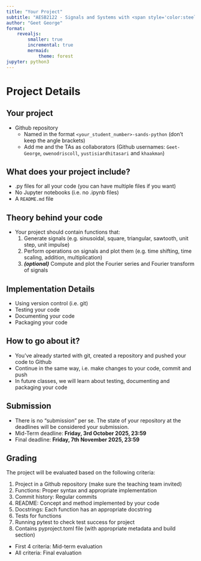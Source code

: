 ```yaml
---
title: "Your Project"
subtitle: "AESB2122 - Signals and Systems with <span style='color:steelblue'>***Python***</span>"
author: "Geet George"
format:
    revealjs:
        smaller: true
        incremental: true
        mermaid:
            theme: forest
jupyter: python3
---
```


# Project Details

## Your project

- Github repository
    - Named in the format `<your_student_number>-sands-python` (don't keep the angle brackets)
    - Add me and the TAs as collaborators (Github usernames: `Geet-George`, `owenodriscoll`, `yustisiardhitasari` and `khaakman`)


## What does your project include?

- .py files for all your code (you can have multiple files if you want)
- No Jupyter notebooks (i.e. no .ipynb files)
- A `README.md` file

## Theory behind your code

- Your project should contain functions that:
    1. Generate signals (e.g. sinusoidal, square, triangular, sawtooth, unit step, unit impulse)
    2. Perform operations on signals and plot them (e.g. time shifting, time scaling, addition, multiplication)
    3. ***(optional)*** Compute and plot the Fourier series and Fourier transform of signals

## Implementation Details

- Using version control (i.e. git)
- Testing your code
- Documenting your code
- Packaging your code

## How to go about it?

- You've already started with git, created a repository and pushed your code to Github
- Continue in the same way, i.e. make changes to your code, commit and push
- In future classes, we will learn about testing, documenting and packaging your code

## Submission

- There is no "submission" per se. The state of your repository at the deadlines will be considered your submission.
- Mid-Term deadline: **Friday, 3rd October 2025, 23:59**
- Final deadline: **Friday, 7th November 2025, 23:59**

## Grading

The project will be evaluated based on the following criteria:

1. Project in a Github repository (make sure the teaching team invited)
2. Functions: Proper syntax and appropriate implementation
3. Commit history: Regular commits
4. README: Concept and method implemented by your code
5. Docstrings: Each function has an appropriate docstring
6. Tests for functions
7. Running pytest to check test success for project
8. Contains pyproject.toml file (with appropriate metadata and build section)

- First 4 criteria: Mid-term evaluation
- All criteria: Final evaluation





